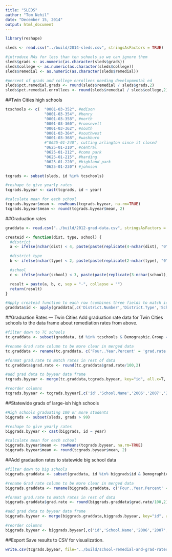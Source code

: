 ```yaml
---
title: "SLEDS"
author: "Tom Nehil"
date: "December 15, 2014"
output: html_document
---
```

```r
library(reshape)
```


```r
sleds <- read.csv("../build/2014-sleds.csv", stringsAsFactors = TRUE)

#introduce NAs for less than ten schools so we can ignore them
sleds$grads <- as.numeric(as.character(sleds$grads))
sleds$college <- as.numeric(as.character(sleds$college))
sleds$remedial <- as.numeric(as.character(sleds$remedial))

#percent of grads and college enrollees needing developmental ed
sleds$pct.remedial.grads <- round(sleds$remedial / sleds$grads,2)
sleds$pct.remedial.enrollees <- round(sleds$remedial / sleds$college,2)
```

##Twin Cities high schools
```r
tcschools <- c(  "0001-03-352", #edison
                 "0001-03-354", #henry
                 "0001-03-358", #north
                 "0001-03-360", #roosevelt
                 "0001-03-362", #south
                 "0001-03-364", #southwest
                 "0001-03-368", #washburn
                 #"0625-01-240", cutting arlington since it closed
                 "0625-01-210", #central
                 "0625-01-212", #como park
                 "0625-01-215", #harding
                 "0625-01-220", #highland park
                 "0625-01-230") #johnson

tcgrads <- subset(sleds, id %in% tcschools)

#reshape to give yearly rates
tcgrads.byyear <- cast(tcgrads, id ~ year)

#calculate mean for each school
tcgrads.byyear$mean <- rowMeans(tcgrads.byyear, na.rm=TRUE)
tcgrads.byyear$mean <- round(tcgrads.byyear$mean, 2)
```

##Graduation rates
```r
graddata <- read.csv("../build/2012-grad-data.csv", stringsAsFactors = FALSE)

createid <- function(dist, type, school) {
  #district
  a <- ifelse(nchar(dist) < 4, paste(paste(replicate(4-nchar(dist), "0"), collapse=""), dist, sep=""), dist)

  #district type
  b <- ifelse(nchar(type) < 2, paste(paste(replicate(2-nchar(type), "0"), collapse=""), type, sep=""), type)

  #school
  c <- ifelse(nchar(school) < 3, paste(paste(replicate(3-nchar(school), "0"), collapse=""), school, sep=""), school)

  result = paste(a, b, c, sep = "-", collapse = "")
  return(result)
}

#Apply createid function to each row (combines three fields to match ids in SLEDS)
graddata$id <- apply(graddata[,c('District.Number','District.Type','School.Number')], 1, function(y) createid(y['District.Number'],y['District.Type'],y['School.Number']))

```

##Graduation Rates — Twin Cities
Add graduation rate data for Twin Cities schools to the data frame about remediation rates from above.
```r
#filter down to TC schools
tc.graddata <- subset(graddata, id %in% tcschools & Demographic.Group == "All Students" & Ending.Status == "Graduate")[c('id','Four..Year.Percent','School.Name')]

#rename Grad rate column to be more clear in merged data
tc.graddata <- rename(tc.graddata, c('Four..Year.Percent' = 'grad.rate'))

#format grad.rate to match rates in rest of data
tc.graddata$grad.rate <- round(tc.graddata$grad.rate/100,2)

#add grad data to byyear data frame
tcgrads.byyear <- merge(tc.graddata,tcgrads.byyear, key="id", all.x=T, sort=F)

#reorder columns
tcgrads.byyear <- tcgrads.byyear[,c('id','School.Name','2006','2007','2008','2009','2010','2011','2012','mean','grad.rate')]
```

##Statewide grads of large-ish high schools
```r
#High schools graduating 100 or more students
biggrads <- subset(sleds, grads > 99)

#reshape to give yearly rates
biggrads.byyear <- cast(biggrads, id ~ year)

#calculate mean for each school
biggrads.byyear$mean <- rowMeans(tcgrads.byyear, na.rm=TRUE)
biggrads.byyear$mean <- round(tcgrads.byyear$mean, 2)
```

##Add graduation rates to statewide big school data
```r

#filter down to big schools
biggrads.graddata <- subset(graddata, id %in% biggrads$id & Demographic.Group == "All Students" & Ending.Status == "Graduate")[c('id','Four..Year.Percent','School.Name')]

#rename Grad rate column to be more clear in merged data
biggrads.graddata <- rename(biggrads.graddata, c('Four..Year.Percent' = 'grad.rate'))

#format grad.rate to match rates in rest of data
biggrads.graddata$grad.rate <- round(biggrads.graddata$grad.rate/100,2)

#add grad data to byyear data frame
biggrads.byyear <- merge(biggrads.graddata,biggrads.byyear, key="id", all.x=T, sort=F)

#reorder columns
biggrads.byyear <- biggrads.byyear[,c('id','School.Name','2006','2007','2008','2009','2010','2011','2012','mean','grad.rate')]

```


##Export
Save results to CSV for visualization.
```r
write.csv(tcgrads.byyear, file="../build/school-remedial-and-grad-rates.csv", na='', row.names=F)
```


